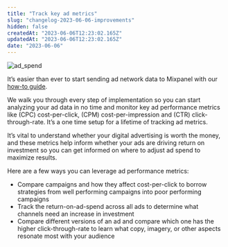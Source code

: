 ```yaml
---
title: "Track key ad metrics"
slug: "changelog-2023-06-06-improvements"
hidden: false
createdAt: "2023-06-06T12:23:02.165Z"
updatedAt: "2023-06-06T12:23:02.165Z"
date: "2023-06-06"
---
```

![ad_spend](https://github.com/mixpanel/docs/assets/130083255/993e1351-ca40-45bb-90dc-989e91c7f17a)

It’s easier than ever to start sending ad network data to Mixpanel with our [how-to guide](https://docs.mixpanel.com/docs/tracking/how-tos/ad-spend). 

We walk you through every step of implementation so you can start analyzing your ad data in no time and monitor key ad performance metrics like (CPC) cost-per-click, (CPM) cost-per-impression and (CTR) click-through-rate. It’s a one time setup for a lifetime of tracking ad metrics.

It’s vital to understand whether your digital advertising is worth the money, and these metrics help inform whether your ads are driving return on investment so you can get informed on where to adjust ad spend to maximize results.

Here are a few ways you can leverage ad performance metrics:
- Compare campaigns and how they affect cost-per-click to borrow strategies from well performing campaigns into poor performing campaigns
- Track the return-on-ad-spend across all ads to determine what channels need an increase in investment
- Compare different versions of an ad and compare which one has the higher click-through-rate to learn what copy, imagery, or other aspects resonate most with your audience

